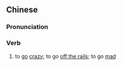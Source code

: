 {{also|疯掉}}
==Chinese==
{{zh-forms|s=疯掉}}

===Pronunciation===
{{zh-pron
|m=fēngdiào
|c=fung1 diu6
|cat=v
}}

===Verb===
{{zh-verb}}

# to [[go]] [[crazy]]; to go [[off the rails]]; to go [[mad]]